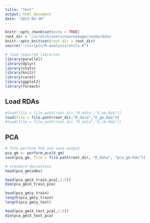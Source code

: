 ```yaml
---
title: "Test"
output: html_document
date: "2023-04-30"
---
```


```r
knitr::opts_chunk$set(echo = TRUE)
root_dir = '/scratch/users/neuroimage/conda/data'
knitr::opts_knit$set(root.dir = root_dir)
source("~/scripts/R-analysis/utils.R")
```

```r
# load required libraries
library(parallel)
library(dplyr)
library(stats)
library(knitr)
library(caret)
library(ggplot2)
library(foreach)
```


## Load RDAs
```r

#load(file = file.path(root_dir,"R_data","X_wm.Rda"))
load(file = file.path(root_dir,"R_data","X_gm.Rda"))
#load(file = file.path(root_dir,"R_data","X_cb.Rda"))

```



## PCA
```r

# fnto perform PCA and save output
pca_gm <- perform_pca(X_gm)
save(pca_gm, file = file.path(root_dir, "R_data", "pca_gm.Rda"))

# standard deviations
head(pca_gm$sdev)

head(pca_gm$X_train_pca[,1:5])
dim(pca_gm$X_train_pca)

head(pca_gm$y_train)
length(pca_gm$y_train)
length(pca_gm$y_test)

head(pca_gm$X_test_pca[,1:5])
dim(pca_gm$X_test_pca)

```







